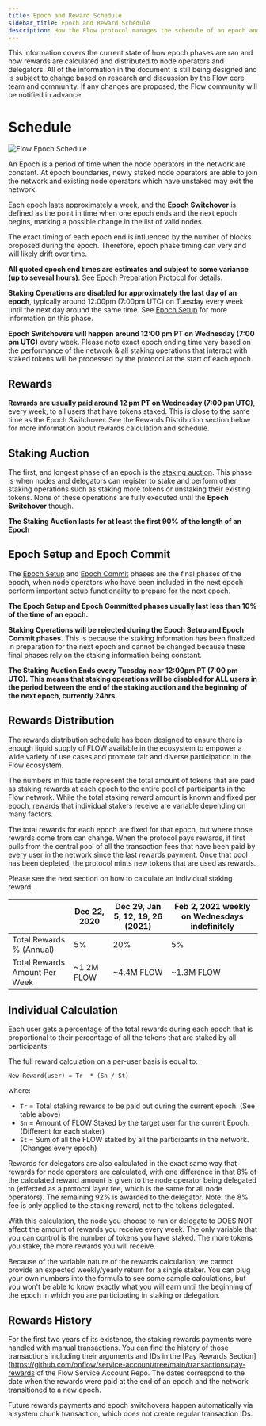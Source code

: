 ```yaml
---
title: Epoch and Reward Schedule
sidebar_title: Epoch and Reward Schedule
description: How the Flow protocol manages the schedule of an epoch and rewards payments
---
```


<Callout type="warning">

This information covers the current state of how epoch phases are ran and how
rewards are calculated and distributed to node operators and delegators. 
All of the information in the document is still being designed and is subject to change
based on research and discussion by the Flow core team and community.
If any changes are proposed, the Flow community will be notified in advance.
</Callout>

# Schedule

![Flow Epoch Schedule](epoch-phase-diagram.png)

An Epoch is a period of time when the node operators in the network are constant. At epoch 
boundaries, newly staked node operators are able to join the network and existing node operators
which have unstaked may exit the network.

Each epoch lasts approximately a week, and the **Epoch Switchover** is defined as the point in time
when one epoch ends and the next epoch begins, marking a possible change in the list of valid nodes.

<Callout type="info">

The exact timing of each epoch end is influenced by the number of blocks proposed during the epoch.
Therefore, epoch phase timing can very and will likely drift over time.

**All quoted epoch end times are estimates and subject to some variance (up to several hours)**.
See [Epoch Preparation Protocol](./epoch-preparation.mdx#epoch-length) for details. 

</Callout>

**Staking Operations are disabled for approximately the last day of an epoch**,
typically around 12:00pm (7:00pm UTC) on Tuesday every week until the next day around the same time.
See [Epoch Setup](./epoch-preparation.mdx#phase-1-epoch-setup) for more information on this phase.

**Epoch Switchovers will happen around 12:00 pm PT on Wednesday (7:00 pm UTC)** every week. 
Please note exact epoch ending time vary based on the performance of the network
& all staking operations that interact with staked tokens will be processed
by the protocol at the start of each epoch. 

## Rewards

**Rewards are usually paid around 12 pm PT on Wednesday (7:00 pm UTC)**, every week,
to all users that have tokens staked.
This is close to the same time as the Epoch Switchover. See the Rewards Distribution section below
for more information about rewards calculation and schedule.

## Staking Auction

The first, and longest phase of an epoch is the [staking auction](./epoch-preparation.mdx#phase-0-staking-auction).
This phase is when nodes and delegators can register to stake and perform other staking operations
such as staking more tokens or unstaking their existing tokens.
None of these operations are fully executed until the **Epoch Switchover** though.

**The Staking Auction lasts for at least the first 90% of the length of an Epoch**

## Epoch Setup and Epoch Commit

The [Epoch Setup](./epoch-preparation.mdx#phase-1-epoch-setup)
and [Epoch Commit](./epoch-preparation.mdx#phase-2-epoch-committed)
phases are the final phases of the epoch, when node operators who have been included
in the next epoch perform important setup functionailty to prepare for the next epoch.

**The Epoch Setup and Epoch Committed phases usually last less than 10% of the time of an epoch.**

**Staking Operations will be rejected during the Epoch Setup and Epoch Commit phases.**
This is because the staking information has been finalized in preparation for the next epoch
and cannot be changed because these final phases rely on the staking information being constant.

**The Staking Auction Ends every Tuesday near 12:00pm PT (7:00 pm UTC).**
**This means that staking operations will be disabled for ALL users**
**in the period between the end of the staking auction and the beginning of the next epoch, currently 24hrs.**

## Rewards Distribution

The rewards distribution schedule has been designed to ensure 
there is enough liquid supply of FLOW available in the ecosystem 
to empower a wide variety of use cases and promote fair and diverse participation in the Flow ecosystem.

The numbers in this table represent the total amount of tokens that are paid 
as staking rewards at each epoch to the entire pool of participants in the Flow network. 
While the total staking reward amount is known and fixed per epoch,
rewards that individual stakers receive are variable depending on many factors. 

The total rewards for each epoch are fixed for that epoch, but where those rewards come from can change.
When the protocol pays rewards, it first pulls from the central pool of all the transaction fees
that have been paid by every user in the network since the last rewards payment.
Once that pool has been depleted, the protocol mints new tokens that are used as rewards.

Please see the next section on how to calculate an individual staking reward.

|                               | Dec 22, 2020        | Dec 29, Jan 5, 12, 19, 26 (2021) | Feb 2, 2021 weekly on Wednesdays indefinitely |
| ----------------------------- | ------------------- | -------------------------------- | --------------------------------------------- |
| Total Rewards % (Annual)      | 5%                  | 20%                              | 5%                                            |
| Total Rewards Amount Per Week | ~1.2M FLOW          | ~4.4M FLOW                       | ~1.3M FLOW                                    |

## Individual Calculation

Each user gets a percentage of the total rewards during each epoch 
that is proportional to their percentage of all the tokens that are staked by all participants.

The full reward calculation on a per-user basis is equal to:	

```	
New Reward(user) = Tr  * (Sn / St)	
```	

where:	
- `Tr` = Total staking rewards to be paid out during the current epoch. (See table above)
- `Sn` = Amount of FLOW Staked by the target user for the current Epoch. (Different for each staker)
- `St` = Sum of all the FLOW staked by all the participants in the network. (Changes every epoch)

Rewards for delegators are also calculated in the exact same way that rewards for node operators are calculated, 
with one difference in that 8% of the calculated reward amount is given to the node operator being delegated to 
(effected as a protocol layer fee, which is the same for all node operators). 
The remaining 92% is awarded to the delegator. 
Note: the 8% fee is only applied to the staking reward, not to the tokens delegated.

With this calculation, the node you choose to run or delegate to 
DOES NOT affect the amount of rewards you receive every week. 
The only variable that you can control is the number of tokens you have staked. 
The more tokens you stake, the more rewards you will receive.

Because of the variable nature of the rewards calculation, we cannot provide an expected weekly/yearly return 
for a single staker. You can plug your own numbers into the formula to see some sample calculations, 
but you won't be able to know exactly what you will earn until the beginning 
of the epoch in which you are participating in staking or delegation.

## Rewards History

For the first two years of its existence, the staking rewards payments
were handled with manual transactions. You can find the history of those transactions
including their arguments and IDs in the
[Pay Rewards Section](https://github.com/onflow/service-account/tree/main/transactions/pay-rewards
of the Flow Service Account Repo. The dates correspond to the date when the
rewards were paid at the end of an epoch and the network transitioned to a new epoch.

Future rewards payments and epoch switchovers happen automatically via a system chunk transaction,
which does not create regular transaction IDs.